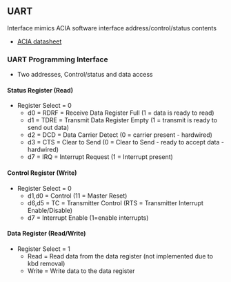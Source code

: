 == UART ==

Interface mimics ACIA software interface address/control/status contents

* [http://www.swtpc.com/mholley/Notebook/Hardware_ACIA.pdf ACIA datasheet]

=== UART Programming Interface ===

* Two addresses, Control/status and data access

==== Status Register (Read) ====

* Register Select = 0
** d0 = RDRF	= Receive Data Register Full (1 = data is ready to read)
** d1 = TDRE	= Transmit Data Register Empty (1 = transmit is ready to send out data)
** d2 = DCD		= Data Carrier Detect (0 = carrier present - hardwired)
** d3 = CTS		= Clear to Send (0 = Clear to Send - ready to accept data - hardwired)
** d7 = IRQ		= Interrupt Request (1 = Interrupt present)

====  Control Register (Write) ====

* Register Select = 0
** d1,d0		= Control (11 = Master Reset)
** d6,d5		= TC = Transmitter Control (RTS = Transmitter Interrupt Enable/Disable)
** d7 		= Interrupt Enable (1=enable interrupts)

==== Data Register (Read/Write) ====

* Register Select = 1
** Read = Read data from the data register (not implemented due to kbd removal)
** Write = Write data to the data register
